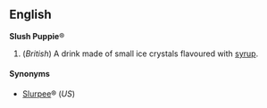 ==English==
'''Slush Puppie'''&reg;

#(''British'') A drink made of small ice crystals flavoured with [[syrup]].

====Synonyms====
*[[Slurpee]]&reg; (''US'')
